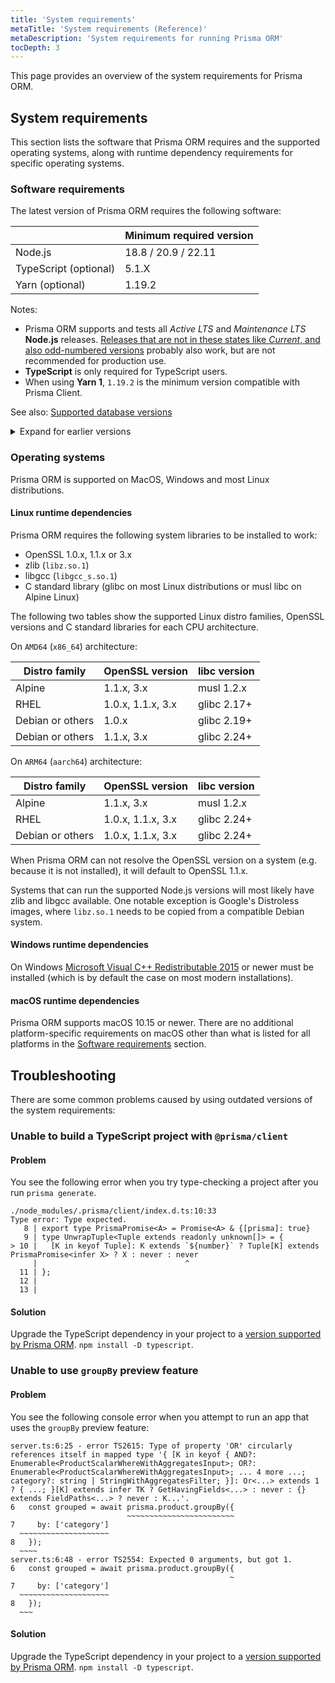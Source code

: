 ```yaml
---
title: 'System requirements'
metaTitle: 'System requirements (Reference)'
metaDescription: 'System requirements for running Prisma ORM'
tocDepth: 3
---
```


<TopBlock>

This page provides an overview of the system requirements for Prisma ORM.

</TopBlock>

## System requirements

This section lists the software that Prisma ORM requires and the supported operating systems, along with runtime dependency requirements for specific operating systems.

### Software requirements

The latest version of Prisma ORM requires the following software:

|                       | Minimum required version |
| :-------------------- | :----------------------- |
| Node.js               | 18.8 / 20.9 / 22.11      |
| TypeScript (optional) | 5.1.X                    |
| Yarn (optional)       | 1.19.2                   |

Notes:

- Prisma ORM supports and tests all _Active LTS_ and _Maintenance LTS_ **Node.js** releases. [Releases that are not in these states like _Current_, and also odd-numbered versions](https://nodejs.org/en/about/releases/) probably also work, but are not recommended for production use.
- **TypeScript** is only required for TypeScript users.
- When using **Yarn 1**, `1.19.2` is the minimum version compatible with Prisma Client.

See also: [Supported database versions](/orm/reference/supported-databases)

<details>
<summary>Expand for earlier versions</summary>

### Prisma ORM v5

Prisma ORM v5 requires the following software:

|                       | Minimum required version |
| :-------------------- | :----------------------- |
| Node.js               | 16.13 / 18.X / 20.X      |
| TypeScript (optional) | 4.7.X                    |
| Yarn (optional)       | 1.19.2                   |

</details>

### Operating systems

Prisma ORM is supported on MacOS, Windows and most Linux distributions.

#### Linux runtime dependencies

Prisma ORM requires the following system libraries to be installed to work:

- OpenSSL 1.0.x, 1.1.x or 3.x
- zlib (`libz.so.1`)
- libgcc (`libgcc_s.so.1`)
- C standard library (glibc on most Linux distributions or musl libc on Alpine Linux)

The following two tables show the supported Linux distro families, OpenSSL versions and C standard libraries for each CPU architecture.

On `AMD64` (`x86_64`) architecture:

| Distro family    | OpenSSL version   | libc version |
| ---------------- | ----------------- | ------------ |
| Alpine           | 1.1.x, 3.x        | musl 1.2.x   |
| RHEL             | 1.0.x, 1.1.x, 3.x | glibc 2.17+  |
| Debian or others | 1.0.x             | glibc 2.19+  |
| Debian or others | 1.1.x, 3.x        | glibc 2.24+  |

On `ARM64` (`aarch64`) architecture:

| Distro family    | OpenSSL version   | libc version |
| ---------------- | ----------------- | ------------ |
| Alpine           | 1.1.x, 3.x        | musl 1.2.x   |
| RHEL             | 1.0.x, 1.1.x, 3.x | glibc 2.24+  |
| Debian or others | 1.0.x, 1.1.x, 3.x | glibc 2.24+  |

When Prisma ORM can not resolve the OpenSSL version on a system (e.g. because it is not installed), it will default to OpenSSL 1.1.x.

Systems that can run the supported Node.js versions will most likely have zlib and libgcc available. One notable exception is Google's Distroless images, where `libz.so.1` needs to be copied from a compatible Debian system.

#### Windows runtime dependencies

On Windows [Microsoft Visual C++ Redistributable 2015](https://download.microsoft.com/download/9/3/F/93FCF1E7-E6A4-478B-96E7-D4B285925B00/vc_redist.x64.exe) or newer must be installed (which is by default the case on most modern installations).

#### macOS runtime dependencies

Prisma ORM supports macOS 10.15 or newer. There are no additional platform-specific requirements on macOS other than what is listed for all platforms in the [Software requirements](#software-requirements) section.

## Troubleshooting

There are some common problems caused by using outdated versions of the system requirements:

### Unable to build a TypeScript project with `@prisma/client`

#### Problem

You see the following error when you try type-checking a project after you run `prisma generate`.

```terminal wrap
./node_modules/.prisma/client/index.d.ts:10:33
Type error: Type expected.
   8 | export type PrismaPromise<A> = Promise<A> & {[prisma]: true}
   9 | type UnwrapTuple<Tuple extends readonly unknown[]> = {
> 10 |   [K in keyof Tuple]: K extends `${number}` ? Tuple[K] extends PrismaPromise<infer X> ? X : never : never
     |                                 ^
  11 | };
  12 |
  13 |
```

#### Solution

Upgrade the TypeScript dependency in your project to a [version supported by Prisma ORM](#software-requirements). `npm install -D typescript`.

### Unable to use `groupBy` preview feature

#### Problem

You see the following console error when you attempt to run an app that uses the `groupBy` preview feature:

```terminal wrap
server.ts:6:25 - error TS2615: Type of property 'OR' circularly references itself in mapped type '{ [K in keyof { AND?: Enumerable<ProductScalarWhereWithAggregatesInput>; OR?: Enumerable<ProductScalarWhereWithAggregatesInput>; ... 4 more ...; category?: string | StringWithAggregatesFilter; }]: Or<...> extends 1 ? { ...; }[K] extends infer TK ? GetHavingFields<...> : never : {} extends FieldPaths<...> ? never : K...'.
6   const grouped = await prisma.product.groupBy({
                          ~~~~~~~~~~~~~~~~~~~~~~~~
7     by: ['category']
  ~~~~~~~~~~~~~~~~~~~~
8   });
  ~~~~
server.ts:6:48 - error TS2554: Expected 0 arguments, but got 1.
6   const grouped = await prisma.product.groupBy({
                                                 ~
7     by: ['category']
  ~~~~~~~~~~~~~~~~~~~~
8   });
  ~~~
```

#### Solution

Upgrade the TypeScript dependency in your project to a [version supported by Prisma ORM](#software-requirements). `npm install -D typescript`.
